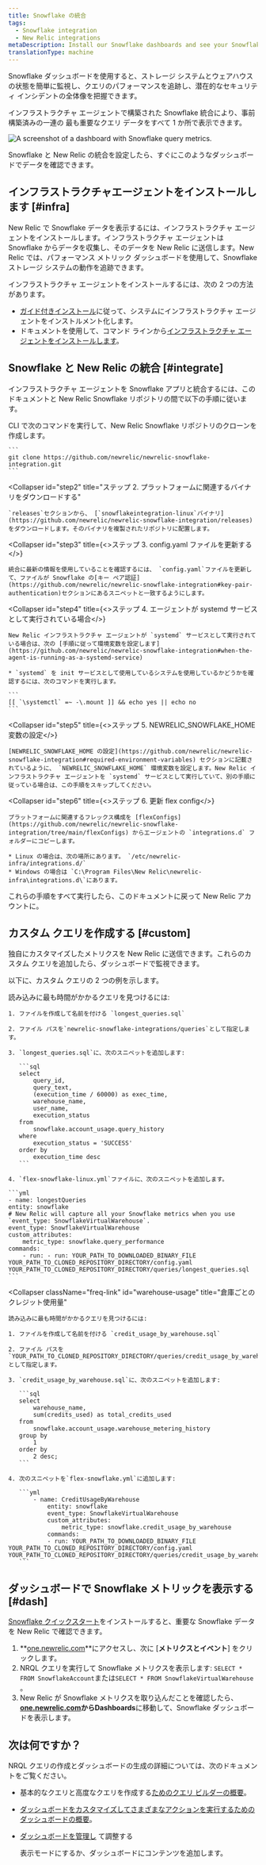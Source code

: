```yaml
---
title: Snowflake の統合
tags:
  - Snowflake integration
  - New Relic integrations
metaDescription: Install our Snowflake dashboards and see your Snowflake data in New Relic.
translationType: machine
---
```



Snowflake ダッシュボードを使用すると、ストレージ システムとウェアハウスの状態を簡単に監視し、クエリのパフォーマンスを追跡し、潜在的なセキュリティ インシデントの全体像を把握できます。

インフラストラクチャ エージェントで構築された Snowflake 統合により、事前構築済みの一連の <InlinePopover type="dashboards"/>最も重要なクエリ データをすべて 1 か所で表示できます。

<img
  src={infrastructureSnowflakeDashboard}
  title="Snowflake dashboard"
  alt="A screenshot of a dashboard with Snowflake query metrics."
/>

<figcaption>
  Snowflake と New Relic の統合を設定したら、すぐにこのようなダッシュボードでデータを確認できます。
</figcaption>

## インフラストラクチャエージェントをインストールします [#infra]

New Relic で Snowflake データを表示するには、インフラストラクチャ エージェントをインストールします。インフラストラクチャ エージェントは Snowflake からデータを収集し、そのデータを New Relic に送信します。New Relic では、パフォーマンス メトリック ダッシュボードを使用して、Snowflake ストレージ システムの動作を追跡できます。

インフラストラクチャ エージェントをインストールするには、次の 2 つの方法があります。

* [ガイド付きインストール](https://one.newrelic.com/marketplace?state=8f14e646-461e-b010-4675-3a0658bb3d20)に従って、システムにインフラストラクチャ エージェントをインストルメント化します。
* ドキュメントを使用して、コマンド ラインから[インフラストラクチャ エージェントをインストールします](/docs/infrastructure/install-infrastructure-agent/linux-installation/install-infrastructure-monitoring-agent-linux)。

## Snowflake と New Relic の統合 [#integrate]

インフラストラクチャ エージェントを Snowflake アプリと統合するには、このドキュメントと New Relic Snowflake リポジトリの間で以下の手順に従います。

<CollapserGroup>
  <Collapser
    id="step1"
    title="ステップ 1.Snowflake リポジトリのクローンを作成する"
  >
    CLI で次のコマンドを実行して、New Relic Snowflake リポジトリのクローンを作成します。

    ```
    git clone https://github.com/newrelic/newrelic-snowflake-integration.git
    ```
  </Collapser>

  <Collapser
    id="step2"
    title="ステップ 2. プラットフォームに関連するバイナリをダウンロードする"
  >
    `releases`セクションから、 [`snowflakeintegration-linux`バイナリ](https://github.com/newrelic/newrelic-snowflake-integration/releases)をダウンロードします。そのバイナリを複製されたリポジトリに配置します。  

  </Collapser>

  <Collapser
    id="step3"
    title={<>ステップ 3. <InlineCode>config.yaml</InlineCode> ファイルを更新する</>}
  >
    統合に最新の情報を使用していることを確認するには、 `config.yaml`ファイルを更新して、ファイルが Snowflake の[キー ペア認証](https://github.com/newrelic/newrelic-snowflake-integration#key-pair-authentication)セクションにあるスニペットと一致するようにします。
  </Collapser>

  <Collapser
    id="step4"
    title={<>ステップ 4. エージェントが <InlineCode>systemd</InlineCode> サービスとして実行されている場合</>}
  >
    New Relic インフラストラクチャ エージェントが `systemd` サービスとして実行されている場合は、次の [手順に従って環境変数を設定します](https://github.com/newrelic/newrelic-snowflake-integration#when-the-agent-is-running-as-a-systemd-service)

    * `systemd` を init サービスとして使用しているシステムを使用しているかどうかを確認するには、次のコマンドを実行します。

    ```
    [[ `\systemctl` =~ -\.mount ]] && echo yes || echo no 
    ```
  </Collapser>

  <Collapser
    id="step5"
    title={<>ステップ 5. <InlineCode>NEWRELIC_SNOWFLAKE_HOME</InlineCode> 変数の設定</>}
  >
    [NEWRELIC_SNOWFLAKE_HOME の設定](https://github.com/newrelic/newrelic-snowflake-integration#required-environment-variables) セクションに記載されているように、 `NEWRELIC_SNOWFLAKE_HOME` 環境変数を設定します。New Relic インフラストラクチャ エージェントを `systemd` サービスとして実行していて、別の手順に従っている場合は、この手順をスキップしてください。
  </Collapser>

  <Collapser
    id="step6"
    title={<>ステップ 6. 更新 <InlineCode>flex config</InlineCode></>}
  >
    プラットフォームに関連するフレックス構成を [flexConfigs](https://github.com/newrelic/newrelic-snowflake-integration/tree/main/flexConfigs) からエージェントの `integrations.d` フォルダーにコピーします。

    * Linux の場合は、次の場所にあります。 `/etc/newrelic-infra/integrations.d/`
    * Windows の場合は `C:\Program Files\New Relic\newrelic-infra\integrations.d\`にあります。
  </Collapser>
</CollapserGroup>

これらの手順をすべて実行したら、このドキュメントに戻って <InlinePopover type="dashboards"/>New Relic アカウントに。

## カスタム クエリを作成する [#custom]

独自にカスタマイズしたメトリクスを New Relic に送信できます。これらのカスタム クエリを追加したら、ダッシュボードで監視できます。

以下に、カスタム クエリの 2 つの例を示します。

<CollapserGroup>
  <Collapser
    className="freq-link"
    id="longest"
    title="最長のクエリ"
  >
    読み込みに最も時間がかかるクエリを見つけるには:

    1. ファイルを作成して名前を付ける `longest_queries.sql`

    2. ファイル パスを`newrelic-snowflake-integrations/queries`として指定します。

    3. `longest_queries.sql`に、次のスニペットを追加します:

       ```sql
       select 
           query_id, 
           query_text,
           (execution_time / 60000) as exec_time,
           warehouse_name,
           user_name,
           execution_status
       from 
           snowflake.account_usage.query_history 
       where 
           execution_status = 'SUCCESS' 
       order by 
           execution_time desc
       ```

    4. `flex-snowflake-linux.yml`ファイルに、次のスニペットを追加します。

    ```yml
    - name: longestQueries
    entity: snowflake
    # New Relic will capture all your Snowflake metrics when you use `event_type: SnowflakeVirtualWarehouse`. 
    event_type: SnowflakeVirtualWarehouse
    custom_attributes:
        metric_type: snowflake.query_performance
    commands: 
        - run: - run: YOUR_PATH_TO_DOWNLOADED_BINARY_FILE YOUR_PATH_TO_CLONED_REPOSITORY_DIRECTORY/config.yaml YOUR_PATH_TO_CLONED_REPOSITORY_DIRECTORY/queries/longest_queries.sql
    ```
  </Collapser>

  <Collapser
    className="freq-link"
    id="warehouse-usage"
    title="倉庫ごとのクレジット使用量"
  >
    読み込みに最も時間がかかるクエリを見つけるには:

    1. ファイルを作成して名前を付ける `credit_usage_by_warehouse.sql`

    2. ファイル パスを`YOUR_PATH_TO_CLONED_REPOSITORY_DIRECTORY/queries/credit_usage_by_warehouse.sql`として指定します。

    3. `credit_usage_by_warehouse.sql`に、次のスニペットを追加します:

       ```sql
       select 
           warehouse_name, 
           sum(credits_used) as total_credits_used 
       from 
           snowflake.account_usage.warehouse_metering_history 
       group by 
           1 
       order by 
           2 desc;
       ```

    4. 次のスニペットを`flex-snowflake.yml`に追加します:

       ```yml
           - name: CreditUsageByWarehouse
               entity: snowflake
               event_type: SnowflakeVirtualWarehouse
               custom_attributes:
                   metric_type: snowflake.credit_usage_by_warehouse
               commands: 
               - run: YOUR_PATH_TO_DOWNLOADED_BINARY_FILE YOUR_PATH_TO_CLONED_REPOSITORY_DIRECTORY/config.yaml YOUR_PATH_TO_CLONED_REPOSITORY_DIRECTORY/queries/credit_usage_by_warehouse.sql
       ```
  </Collapser>
</CollapserGroup>

## ダッシュボードで Snowflake メトリックを表示する [#dash]

[Snowflake クイックスタート](https://newrelic.com/instant-observability/snowflake)をインストールすると、重要な Snowflake データを New Relic で確認できます。

1. **[one.newrelic.com](https://one.newrelic.com/all-capabilities)**にアクセスし、次に \[**メトリクスとイベント**] をクリックします。
2. NRQL クエリを実行して Snowflake メトリクスを表示します: `SELECT * FROM SnowflakeAccount`または`SELECT * FROM SnowflakeVirtualWarehouse` 。
3. New Relic が Snowflake メトリクスを取り込んだことを確認したら、 **[one.newrelic.com](https://one.newrelic.com/all-capabilities)**から**Dashboards**に移動して、Snowflake ダッシュボードを表示します。

## 次は何ですか？

NRQL クエリの作成とダッシュボードの生成の詳細については、次のドキュメントをご覧ください。

* 基本的なクエリと高度なクエリを作成する[ためのクエリ ビルダーの概要](/docs/query-your-data/explore-query-data/query-builder/introduction-query-builder)。

* [ダッシュボードをカスタマイズしてさまざまなアクションを実行するためのダッシュボードの概要](/docs/query-your-data/explore-query-data/dashboards/introduction-dashboards)。

* [ダッシュボードを管理し](/docs/query-your-data/explore-query-data/dashboards/manage-your-dashboard) て調整する

  <InlinePopover type="dashboards"/>

  表示モードにするか、ダッシュボードにコンテンツを追加します。